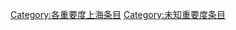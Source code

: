 {{emptycat}}
{{Articles by Importance|topic=上海|portal=上海|format=toc}}
{{Wikipedia category}}

[[Category:各重要度上海条目|Category:各重要度上海条目]]
[[Category:未知重要度条目|Category:未知重要度条目]]